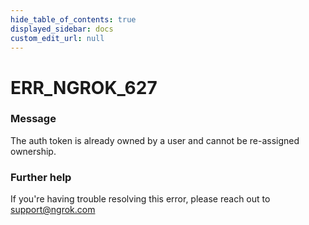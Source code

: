 ```yaml
---
hide_table_of_contents: true
displayed_sidebar: docs
custom_edit_url: null
---
```



# ERR_NGROK_627

### Message
The auth token is already owned by a user and cannot be re-assigned ownership.

### Further help
If you're having trouble resolving this error, please reach out to [support@ngrok.com](mailto:support@ngrok.com?subject=Help%20with%20ERR_NGROK_627)


<ErrorDetails error='err_ngrok_627' />

